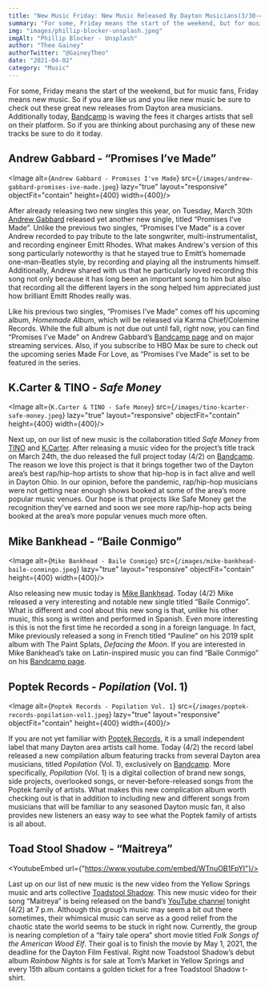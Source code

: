 ```yaml
---
title: "New Music Friday: New Music Released By Dayton Musicians(3/30-4/2)"
summary: "For some, Friday means the start of the weekend, but for music fans, Friday means new music. So if you are like us and you like new music be sure to check out these great new releases from Dayton area musicians."
img: "images/phillip-blocker-unsplash.jpeg"
imgAlt: "Phillip Blocker - Unsplash"
author: "Theo Gainey"
authorTwitter: "@GaineyTheo"
date: "2021-04-02"
category: "Music"
---
```


For some, Friday means the start of the weekend, but for music fans, Friday means new music. So if you are like us and you like new music be sure to check out these great new releases from Dayton area musicians. Additionally today, [Bandcamp](https://bandcamp.com/) is waving the fees it charges artists that sell on their platform. So if you are thinking about purchasing any of these new tracks be sure to do it today.

## Andrew Gabbard - “Promises I’ve Made”
<Image alt={`Andrew Gabbard - Promises I've Made`} src={`/images/andrew-gabbard-promises-ive-made.jpeg`} lazy="true" layout="responsive" objectFit="contain" height={400} width={400}/>

After already releasing two new singles this year, on Tuesday, March 30th [Andrew Gabbard](https://www.facebook.com/andrewgabbardmusic) released yet another new single, titled “Promises I’ve Made”. Unlike the previous two singles, “Promises I’ve Made” is a cover Andrew recorded to pay tribute to the late songwriter, multi-instrumentalist, and recording engineer Emitt Rhodes. What makes Andrew's version of this song particularly noteworthy is that he stayed true to Emitt’s homemade one-man-Beatles style, by recording and playing all the instruments himself. Additionally, Andrew shared with us that he particularly loved recording this song not only because it has long been an important song to him but also that recording all the different layers in the song helped him appreciated just how brilliant Emitt Rhodes really was.

Like his previous two singles, “Promises I’ve Made” comes off his upcoming album, *Homemade Album*, which will be released via Karma Chief/Colemine Records. While the full album is not due out until fall, right now, you can find “Promises I’ve Made” on Andrew Gabbard’s [Bandcamp page](https://andrewgabbard.bandcamp.com/track/promises-ive-made) and on major streaming services. Also, if you subscribe to HBO Max be sure to check out the upcoming series Made For Love, as “Promises I’ve Made” is set to be featured in the series.

## K.Carter & TINO - *Safe Money*
<Image alt={`K.Carter & TINO - Safe Money`} src={`/images/tino-kcarter-safe-money.jpeg`} lazy="true" layout="responsive" objectFit="contain" height={400} width={400}/>

Next up, on our list of new music is the collaboration titled *Safe Money* from [TINO](https://www.facebook.com/hiphoptino) and [K.Carter](https://www.facebook.com/kcartersonofhiphop). After releasing a music video for the project’s title track on March 24th, the duo released the full project today (4/2) on [Bandcamp](https://hiphoptino.bandcamp.com/album/safe-money). The reason we love this project is that it brings together two of the Dayton area’s best rap/hip-hop artists to show that hip-hop is in fact alive and well in Dayton Ohio. In our opinion, before the pandemic, rap/hip-hop musicians were not getting near enough shows booked at some of the area’s more popular music venues. Our hope is that projects like Safe Money get the recognition they’ve earned and soon we see more rap/hip-hop acts being booked at the area’s more popular venues much more often.

## Mike Bankhead - “Baile Conmigo”
<Image alt={`Mike Bankhead - Baile Conmigo`} src={`/images/mike-bankhead-baile-conmingo.jpeg`} lazy="true" layout="responsive" objectFit="contain" height={400} width={400}/>

Also releasing new music today is [Mike Bankhead](https://www.facebook.com/MikeBankheadMusic). Today (4/2) Mike released a very interesting and notable new single titled “Baile Conmigo”. What is different and cool about this new song is that, unlike his other music, this song is written and performed in Spanish. Even more interesting is this is not the first time he recorded a song in a foreign language. In fact, Mike previously released a song in French titled “Pauline” on his 2019 split album with The Paint Splats, *Defacing the Moon*. If you are interested in Mike Bankhead’s take on Latin-inspired music you can find “Baile Conmigo” on his [Bandcamp page](https://mikebankhead.bandcamp.com/).

## Poptek Records - *Popilation* (Vol. 1)
<Image alt={`Poptek Records - Popilation Vol. 1`} src={`/images/poptek-records-popilation-vol1.jpeg`} lazy="true" layout="responsive" objectFit="contain" height={400} width={400}/>

If you are not yet familiar with [Poptek Records](http://www.poptek.com/), it is a small independent label that many Dayton area artists call home. Today (4/2) the record label released a new compilation album featuring tracks from several Dayton area musicians, titled *Popilation* (Vol. 1), exclusively on [Bandcamp](https://poptek.bandcamp.com/album/popilation-vol-1). More specifically, *Popilation* (Vol. 1) is a digital collection of brand new songs, side projects, overlooked songs, or never-before-released songs from the Poptek family of artists. What makes this new complication album worth checking out is that in addition to including new and different songs from musicians that will be familiar to any seasoned Dayton music fan, it also provides new listeners an easy way to see what the Poptek family of artists is all about.

## Toad Stool Shadow - “Maitreya”
<YoutubeEmbed url={"https://www.youtube.com/embed/WTnuOB1FpYI"}/>

Last up on our list of new music is the new video from the Yellow Springs music and arts collective [Toadstool Shadow](https://www.facebook.com/toadstoolshadow). This new music video for their song “Maitreya” is being released on the band’s [YouTube channel](https://www.youtube.com/channel/UCJ0Anr_4y9JsgjpIjI_au8A) tonight (4/2) at 7 p.m. Although this group’s music may seem a bit out there sometimes, their whimsical music can serve as a good relief from the chaotic state the world seems to be stuck in right now. Currently, the group is nearing completion of a “fairy tale opera” short movie titled *Folk Songs of the American Wood Elf*. Their goal is to finish the movie by May 1, 2021, the deadline for the Dayton Film Festival. Right now Toadstool Shadow’s debut album *Rainbow Nights* is for sale at Tom’s Market in Yellow Springs and every 15th album contains a golden ticket for a free Toadstool Shadow t-shirt.
